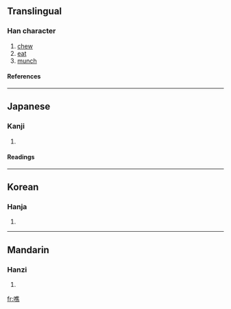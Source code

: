 ==Translingual==
===Han character===
{{Han char|rn=30|rad=口|as=12|sn=15|four=|canj=口人土火 (ROGF)}}
# [[chew]]
# [[eat]]
# [[munch]]
====References====
{{Han ref|kx=0208.270|dkj=04306|dj=0431.190|hdz=10684.100|uh=564D|ud=22093}}
----
==Japanese==
===Kanji===
{{ja-kanji|grade=|rs=口12}}
# {{defn|Japanese}} 
====Readings====
{{ja-readings|on=[[せう]] (seu), [[ぜう]] (zeu), [[しう]] (shiu), [[しゆ]] (shiyu), [[しゃく]] (shaku), [[ざく]] (zaku)|kun=[[かむ]] (kamu)}}
----
==Korean==
===Hanja===
{{ko-hanja|hangeul=초|rv=cho|mr=ch'o}}
# {{defn|Korean}}
----
==Mandarin==
===Hanzi===
{{cmn-hanzi|pin=[[jiāo]] (jiao1), [[jiào]] (jiao4)|wg=chiao<sup>1</sup>, chiao<sup>4</sup>}}
# {{defn|Mandarin}}

[[fr:噍]]